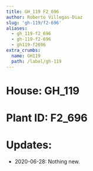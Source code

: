 ```yaml
---
title: GH_119 F2_696
author: Roberto Villegas-Diaz
slug: 'gh-119/f2-696'
aliases:
  - gh_119-f2_696
  - gh-119-f2-696
  - gh119-f2696
extra_crumbs:
  name: GH119
  path: /label/gh-119
---
```


# **House**: GH_119
# **Plant ID**: F2_696
# **Updates**: 
 - 2020-06-28: Nothing new.
